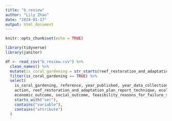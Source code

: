 ```yaml
---
title: "b_review"
author: "Lily Zhao"
date: "2024-01-17"
output: html_document
---
```


```r
knitr::opts_chunk$set(echo = TRUE)

library(tidyverse)
library(janitor)

df <- read_csv("b_review.csv") %>%
  clean_names() %>%
  mutate(is_coral_gardening = str_starts(reef_restoration_and_adaptation_plan_report_technique, "Coral gardening")) %>%
  filter(is_coral_gardening == TRUE) %>%
  select(
    is_coral_gardening, reference, year_published, year_data_collection, type_of_source, 
    action, reef_restoration_and_adaptation_plan_report_technique, ecological_outcome, 
    economic_outcome, social_outcome, feasibility_reasons_for_failure_success,
    starts_with("ser"),
    contains("variable"),
    contains("attribute")
  )




```


